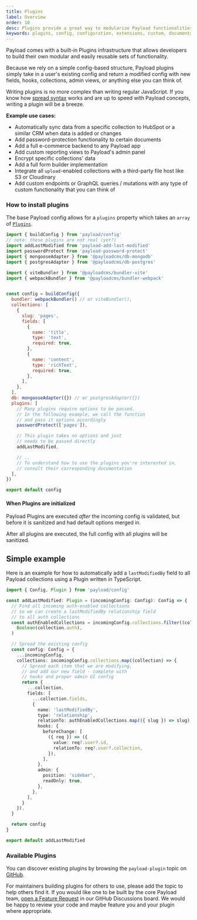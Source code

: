 ```yaml
---
title: Plugins
label: Overview
order: 10
desc: Plugins provide a great way to modularize Payload functionalities into easy-to-use enhancements and extensions of your Payload apps.
keywords: plugins, config, configuration, extensions, custom, documentation, Content Management System, cms, headless, javascript, node, react, express
---
```


Payload comes with a built-in Plugins infrastructure that allows developers to build their own modular and easily reusable sets of functionality.

<Banner type="success">
  Because we rely on a simple config-based structure, Payload plugins simply take in a user's
  existing config and return a modified config with new fields, hooks, collections, admin views, or
  anything else you can think of.
</Banner>

Writing plugins is no more complex than writing regular JavaScript. If you know how [spread syntax](https://developer.mozilla.org/en-US/docs/Web/JavaScript/Reference/Operators/Spread_syntax) works and are up to speed with Payload concepts, writing a plugin will be a breeze.

**Example use cases:**

- Automatically sync data from a specific collection to HubSpot or a similar CRM when data is added or changes
- Add password-protection functionality to certain documents
- Add a full e-commerce backend to any Payload app
- Add custom reporting views to Payload's admin panel
- Encrypt specific collections' data
- Add a full form builder implementation
- Integrate all `upload`-enabled collections with a third-party file host like S3 or Cloudinary
- Add custom endpoints or GraphQL queries / mutations with any type of custom functionality that you can think of

### How to install plugins

The base Payload config allows for a `plugins` property which takes an `array` of [`Plugins`](https://github.com/payloadcms/payload/blob/main/packages/payload/src/config/types.ts).

```js
import { buildConfig } from 'payload/config'
// note: these plugins are not real (yet?)
import addLastModified from 'payload-add-last-modified'
import passwordProtect from 'payload-password-protect'
import { mongooseAdapter } from '@payloadcms/db-mongodb'
import { postgresAdapter } from '@payloadcms/db-postgres'

import { viteBundler } from '@payloadcms/bundler-vite'
import { webpackBundler } from '@payloadcms/bundler-webpack'


const config = buildConfig({
  bundler: webpackBundler() // or viteBundler(),
  collections: [
    {
      slug: 'pages',
      fields: [
        {
          name: 'title',
          type: 'text',
          required: true,
        },
        {
          name: 'content',
          type: 'richText',
          required: true,
        },
      ],
    },
  ],
  db: mongooseAdapter({}) // or postgresAdapter({})
  plugins: [
    // Many plugins require options to be passed.
    // In the following example, we call the function
    // and pass it options accordingly
    passwordProtect(['pages']),

    // This plugin takes no options and just
    // needs to be passed directly
    addLastModified,

    // ..
    // To understand how to use the plugins you're interested in,
    // consult their corresponding documentation
  ],
})

export default config
```

#### When Plugins are initialized

Payload Plugins are executed _after_ the incoming config is validated, but before it is sanitized and had default options merged in.

After all plugins are executed, the full config with all plugins will be sanitized.

## Simple example

Here is an example for how to automatically add a `lastModifiedBy` field to all Payload collections using a Plugin written in TypeScript.

```ts
import { Config, Plugin } from 'payload/config'

const addLastModified: Plugin = (incomingConfig: Config): Config => {
  // Find all incoming auth-enabled collections
  // so we can create a lastModifiedBy relationship field
  // to all auth collections
  const authEnabledCollections = incomingConfig.collections.filter((collection) =>
    Boolean(collection.auth),
  )

  // Spread the existing config
  const config: Config = {
    ...incomingConfig,
    collections: incomingConfig.collections.map((collection) => {
      // Spread each item that we are modifying,
      // and add our new field - complete with
      // hooks and proper admin UI config
      return {
        ...collection,
        fields: [
          ...collection.fields,
          {
            name: 'lastModifiedBy',
            type: 'relationship',
            relationTo: authEnabledCollections.map(({ slug }) => slug),
            hooks: {
              beforeChange: [
                ({ req }) => ({
                  value: req?.user?.id,
                  relationTo: req?.user?.collection,
                }),
              ],
            },
            admin: {
              position: 'sidebar',
              readOnly: true,
            },
          },
        ],
      }
    }),
  }

  return config
}

export default addLastModified
```

### Available Plugins

You can discover existing plugins by browsing the `payload-plugin` topic on [GitHub](https://github.com/topics/payload-plugin).

For maintainers building plugins for others to use, please add the topic to help others find it. If you would like one to be built by the core Payload team, [open a Feature Request](https://github.com/payloadcms/payload/discussions) in our GitHub Discussions board. We would be happy to review your code and maybe feature you and your plugin where appropriate.
